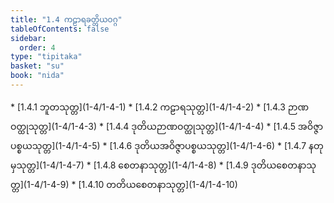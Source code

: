```yaml
---
title: "1.4 ကဠာရခတ္တိယဝဂ္ဂ"
tableOfContents: false
sidebar:
  order: 4
type: "tipitaka"
basket: "su"
book: "nida"
---
```



<DynamicBreadcrumb />



<TableOfContents book="nida" section="1.4">
* [1.4.1 ဘူတသုတ္တ](1-4/1-4-1)
* [1.4.2 ကဠာရသုတ္တ](1-4/1-4-2)
* [1.4.3 ဉာဏဝတ္ထုသုတ္တ](1-4/1-4-3)
* [1.4.4 ဒုတိယဉာဏဝတ္ထုသုတ္တ](1-4/1-4-4)
* [1.4.5 အဝိဇ္ဇာပစ္စယသုတ္တ](1-4/1-4-5)
* [1.4.6 ဒုတိယအဝိဇ္ဇာပစ္စယသုတ္တ](1-4/1-4-6)
* [1.4.7 နတုမှသုတ္တ](1-4/1-4-7)
* [1.4.8 စေတနာသုတ္တ](1-4/1-4-8)
* [1.4.9 ဒုတိယစေတနာသုတ္တ](1-4/1-4-9)
* [1.4.10 တတိယစေတနာသုတ္တ](1-4/1-4-10)
</TableOfContents>